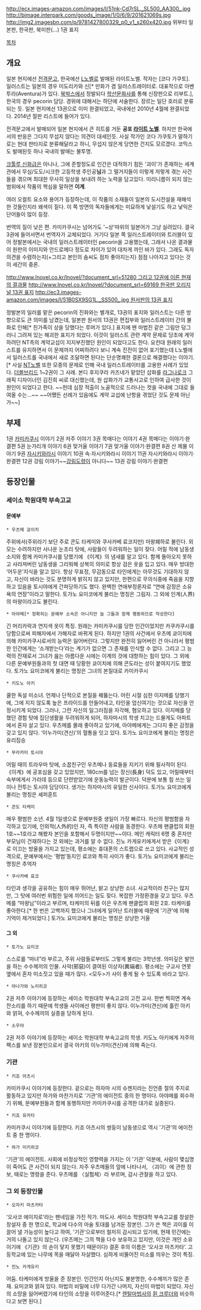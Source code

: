 http://ecx.images-amazon.com/images/I/51nk-Cd7rSL._SL500_AA300_.jpg
http://bimage.interpark.com/goods_image/1/0/6/9/201621069s.jpg
http://img2.imagesbn.com/p/9781427800329_p0_v1_s260x420.jpg
위부터 일본판, 한국판, 북미판(...) 1권 표지

[[목차]]

== 개요 ==
일본 현지에선 [[전격문고]], 한국에선 [[L노벨]]로 발매된 라이트노벨. 
작자는 [코다 가쿠토]. 일러스트는 일본의 경우 미도리카와 신[* 만화가 겸 일러스트레이터로. 대표작으로 아벤투라(Aventura)가 있다. [[북박스]]에서 정발되다 [[학산문화사]]를 통해 신장판으로 리부트.], 한국의 경우 pecorin 담당. 경위에 대해서는 하단에 서술한다.
장르는 일단 호러로 분류되는 듯.
일본 현지에선 13권으로 이미 완결되었고, 국내에선 2010년 4월에 완결되었다.
2014년 절판 리스트에 들어가 있다.

전격문고에서 발매되어 일본 현지에서 큰 히트를 거둔 '''공포 [[라이트 노벨]]'''. 하지만 한국에서의 반응은 그다지 무섭지 않다는 의견이 대세인듯. 사실 작가인 코다 가쿠토가 말하기로는 현대 판타지로 분류해달라고 하니, 무섭지 않은게 당연한 건지도 모르겠다. 코믹스도 발매된듯 하나 국내의 발매는 불투명.

[[크툴루 신화]]급은 아니나, 그에 준할정도로 인간은 대적하기 힘든 '괴이'가 존재하는 세계관에서 무심/도도/시크한 고등학생 주인공'''님'''과 그 떨거지들이 이렇게 저렇게 겪는 사건들을 겪으며 최대한 무사히 일상을 보내려 하는 노력을 담고있다. 미리니름이 되지 않는 범위에서 작품의 핵심을 말하면 '''이계'''.

여러 오컬트 요소와 용어가 등장하는데, 이 작품의 소재들이 일본의 도시전설을 재해석한 것들인지라 왜색이 짙다. 이 쪽 방면의 독자들에게는 미묘하게 낯설기도 하고 낯익은 단어들이 많이 등장.

번역의 질이 낮은 편. 카미카쿠시는 넘어가도 '~상'따위의 일본어가 그냥 실려있다. 결국 3권에 들어서면서 번역자가 교체되었다. 거기다 일본 쪽 일러스트레이터와 트러블이 있어 정발본에서는 국내의 일러스트레이터인 pecorin을 고용했는데, 그래서 나온 결과물이 원판의 이미지와 안드로메다 정도로 차이가 있어 대차게 까인 바가 있다. 그래도 독자의견을 수렴하는지(+그리고 본인의 솜씨도 점차 좋아지는지) 점점 나아지고 있다는 것이 세간의 중론.

[[http://www.lnovel.co.kr/lnovel/?document_srl=51280 그리고 12권에 이른 현재의 결과물]]
[[http://www.lnovel.co.kr/lnovel/?document_srl=69169 한국판 오리지널 13권 표지]]
[[http://ec3.images-amazon.com/images/I/51B0SX9SG1L._SS500_.jpg 원서판의 13권 표지]]

정발본의 일러를 맡은 pecorin의 진화와는 별개로, 13권의 표지와 일러스트는 다른 방향으로도 큰 의미를 남겼는데, 일본판 원서의 13권은 편집부와 일러스트레이터 간의 불화로 인해[* 친가족이 상을 당했다는 루머가 있다.] 표지에 왠 마법진 같은 그림만 덩그러니 그려져 있는 해괴한 표지가 되었다. 이것이 일러스트 관련 계약 문제로 당초에 계약하려던 NT측의 계약교섭이 지지부진했던 원인이 되었다고도 한다. 요컨대 원래의 일러스트를 유지하면서 이 문제까지 어찌하려다 보니 계속 진전이 없어 포기했는데 L노벨에서 일러스트를 국내에서 새로 조달하면 된다는 단순명쾌한 결론으로 해결했다는 이야기.[* 사실 [[NT노벨]] 또한 모종의 문제로 인해 국내 일러스트레이터를 고용한 사례가 있었다. [[더블브리드]] 1~2권이 그 사례. 본디 후지쿠라 카즈네가 맡았던 삽화를 [[라그나로크]] 그래픽 디자이너인 김진희 씨로 대신했는데, 원 삽화가가 교통사고로 인하여 급사한 것이 원인이 되었다고 한다. ~~헌데 심장 적출이 노골적으로 드러나는 컷을 국내에 그대로 들여올 수는...~~ ~~어쨌든 선례가 있음에도 계약 교섭에 난항을 겪었단 것도 문제 아닌가~~]

== 부제 ==
1권 [[카미카쿠시]] 이야기
2권 저주 이야기
3권 목매다는 이야기
4권 목매다는 이야기·완결편
5권 눈가리개 이야기
6권 맞거울 이야기
7권 맞거울 이야기·완결편
8권 산 제물 이야기
9권 [[자시키와라시]] 이야기
10권 속·자시키와라시 이야기
11권 자시키와라시 이야기·완결편
12권 강림 이야기~~[[강림도령]]이 아니다~~
13권 강림 이야기·완결편

== 등장인물 ==
=== 세이소 학원대학 부속고교 ===
==== 문예부 ====
 * 우츠메 쿄이치
주위에서(주위라기 보단 주로 콘도 타케미와 쿠사카베 료코지만) 마왕폐하로 불린다. 외모는 수려하지만 사나운 눈초리 탓에, 사람들이 두려워하는 일이 잦다. 어릴 적에 남동생 소지와 함께 카미카쿠시를 당했기에 《이계》의 냄새를 알고 있다. 함께 돌아오지 못하고 사라져버린 남동생을 그리워해 상복의 의미로 항상 검은 옷을 입고 있다. 매우 방대한 ‘어두운’지식을 알고 있다. 항상 무표정, 무감동으로 타인에게는 아무것도 기대하지 않고, 자신이 바라는 것도 분명하게 밝히지 않고 있지만, 한편으로 무의식중에 죽음을 지향하고 있음을 토시야에게 간파당하기도 했다. 완벽한 연애부정론자로 “연애 감정은 소유욕의 연장”이라고 말한다. 토가노 요미코에게 불리는 명칭은 그림자. 그 외에 인계(人界)의 마왕이라고도 불린다.

 * 아야메[* 정확히는 문예부 소속은 아니지만 늘 그들과 함께 행동하므로 작성한다]
긴 머리카락과 연지색 옷이 특징. 원래는 카미카쿠시를 당한 인간이었지만 카쿠카쿠시를 당함으로써 피해자에서 가해자로 바뀌게 된다. 하지만 1권의 사건에서 우츠메 쿄이치에 의해 카미카쿠시로서의 능력은 잃어버린다. 그렇지만 완전히 잃어버린 건 아니라서 평범한 인간에게는 ‘소개받는다’라는 계기가 없으면 그 존재를 인식할 수 없다. 그리고 그 능력의 잔재로서 그녀가 읊는 아름다운 시에는 이계의 것에 대항하는 힘이 있다. 그 외에 다른 문예부원들과의 첫 대면 때 당황한 쿄이치에 의해 콘도라는 성이 붙여지기도 했었다. 토가노 요미코에게 불리는 명칭은 그녀의 본질대로 카미카쿠시

 * 키도노 아키
쿨한 독설 미소녀. 언제나 단적으로 본질을 꿰뚫는다. 어린 시절 심한 이지메를 당했기에, 그에 지지 않도록 높은 프라이드를 만들어내고, 타인을 업신여기는 것으로 자신을 안정시키게 되었다. 그러나, 그런 자신의 일그러짐을 자각해, 혐오하고 있다. 이지메를 당했던 경험 탓에 집단생활을 두려워하게 되어, 하자마시의 학생 치고는 드물게도 아파트에서 혼자 살고 있다. 우츠메를 몰래 좋아하고 있기에, 아야메에게는 그다지 좋은 감정을 갖고 있지 않다. ‘이누가미(견신)’의 혈통을 잇고 있다.  토가노 요미코에게 불리는 명칭은 유리짐승

 * 무라카미 토시야
어릴 때의 트라우마 탓에, 소꿉친구인 우츠메나 동료들을 지키기 위해 필사적이 된다. 《이계》에 공포심을 갖고 있었지만, 180cm를 넘는 장신(長身) 덕도 있고, 어릴때부터 숙부에게서 가라데 등으로 단련받았기에 운동능력이 발군이다. 덕분에 보통 힘 쓰는 일이나 전투는 토시야 담당이다. 생가는 하자마시의 유일한 신사이다. 토가노 요미코에게 불리는 명칭은 셰퍼훈트

 * 콘도 타케미
매우 평범한 소년. 4월 1일생으로 문예부원중 생일이 가장 빠르다. 자신의 평범함을 자각하고 있기에, 인외적(人外的)인 자, 즉 특이한 사람을 동경한다. 우츠메 팬클럽의 회원 1호~~1호라고 해봤자 본인을 포함해서 두명이지만~~이다. 메인 캐릭터 6명 중 혼자만 부모님이 건재하다는 것 외에는 과거를 알 수 없다. 진노 카게유키에게서 받은《이계》로 이끄는 방울을 가지고 있는데, 평소에는 휴대폰의 스트랩으로 쓰고 있다. 사교적인 성격으로, 문예부에서는 ‘평범’동지인 료코와 특히 사이가 좋다. 토가노 요미코에게 불리는 명칭은 추억자

 * 쿠사카베 료코
타인과 생각을 공유하는 힘이 매우 뛰어난, 밝고 상냥한 소녀. 사교적이라 친구는 많지만, 그 탓에 여러번 위험한 일에 끼어드는 일도 잦다. 복잡한 가정환경을 갖고 있다. 우츠메를 “마왕님”이라고 부르며, 타케미의 뒤를 이은 우츠메 팬클럽의 회원 2호. 타케미를 좋아한다.[* 한 번은 고백까지 했으나 그녀에게 일어난 트러블에 때문에 '기관'에 의해 기억이 제거되었다.]  토가노 요미코에게 불리는 명칭은 상냥한 거울

==== 그 외 ====
 * 토가노 요미코
스스로를 “마녀”라 부르고, 주위 사람들로부터도 그렇게 불리는 3학년생. 의미깊은 발언을 하는 수수께끼의 인물. 사악(邪惡)이 결여된 이상자(異端者). 평소에는 구교사 연못 옆에서 혼자 미소짓고 있을 때가 많다. <모두>가 사이 좋게 될 수 있도록 바라고 있다.

 * 야나가와 노리히코
2권 저주 이야기에 등장하는 세이소 학원대학 부속고교의 고전 교사. 한번 찍히면 계속 잔소리를 하기 때문에 학생들 사이에선 평판이 좋지 않다. 이누가미(견신)에 홀린 아키와 얽혀, 수수께끼의 실종을 당하게 된다.

 * 소우야
2권 저주 이야기에 등장하는 세이소 학원대학 부속고교의 학생. 키도노 아키에게 저주의 팩스를 보낸 장본인으로서 결국 아키의 이누가미(견신)에 의해 죽는다.

=== 기관 ===
 * 키죠 아츠시
카미카쿠시 이야기에 등장한다. 겉으로는 하자마 시의 슈젠지라는 진언종 절의 주지로 활동하고 있지만 하가와 마찬가지로 '기관'의 에이전트 중의 한 명이다. 아야메를 회수하기 위해, 문예부원들과 함께 동행하지만 카미카쿠시를 공격한 대가로 실종된다.

 * 키죠 유카타
카미카쿠시 이야기에 등장한다. 키죠 아츠시의 쌍둥이 남동생으로 역시 '기관'의 에이전트 중 한 명이다.

 * 하가 미키히코
'기관'의 에이전트. 사회에 비정상적인 영향력을 가지는 이 '기관' 덕분에, 사람이 몇십명이 죽어도 큰 사건이 되지 않는다. 자주 우츠메들의 앞에 나타나서, 〈괴이〉에 관한 정보, 때로는 명령을 준다. 우츠메를 〈실험체〉라 부르며, 감시·관찰을 하고 있다.

=== 그 외 등장인물 ===
 * 오자키 마츠카타
‘오사코 에이치로’라는 펜네임을 가진 작가. 마도사. 세이소 학원대학 부속고교를 창설한 창설자 중 한 명으로, 학교에 다수의 마술 토대를 남겨둔 장본인. 그가 쓴 책은 괴이를 이끌어 낼 가능성이 높다고 하여, '기관'으로부터 철저히 감시되고 있기에, 현재 민간에는 거의 나돌고 있지 않는다. (우츠메는 그의 책을 다수 보유하고 있지만, 이것은 개인 소유이기에 《기관》의 손이 닿지 못했기 때문이다) 결혼 후의 이름은 ‘오사코 마츠카타’. 고등학교에 있는 나무에 목을 매달아 자살했다. 심하게 비뚤어진 미소를 띄우는 것이 특징.

 * 진노 카게유키
어둠. 타케미에게 방울을 준 장본인. 인간인지 아닌지도 불분명한, 수수께끼가 많은 존재. 요미코와 얽혀 있다. 마법의 비밀에 너무 다가간 나머지, 자신이 마법이 되었다. 자신의 소망을 잃어버렸기에 타인의 소망을 이루어준다.[* [[렌탈마법사]]의 [[휜 크루더]]와 비슷하다고 보면 된다.]
